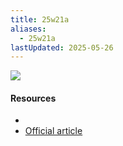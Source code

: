 ```yaml
---
title: 25w21a
aliases:
  - 25w21a
lastUpdated: 2025-05-26
---
```



<Img src="https://www.minecraft.net/content/dam/minecraftnet/games/minecraft/screenshots/25w21a_1170x500.jpg" />

#### Resources

- <Wiki path="w/Java_Edition_25w21a" />
- [Official article](https://www.minecraft.net/en-us/article/minecraft-snapshot-25w21a)
